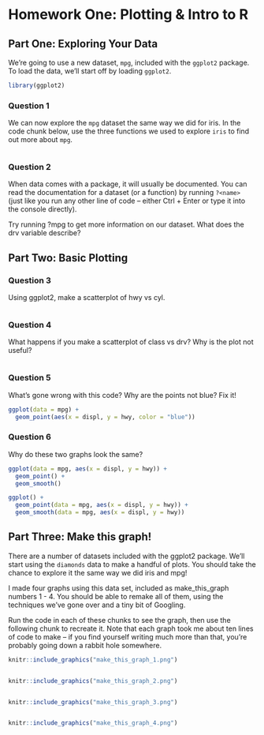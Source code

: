 # Homework One: Plotting & Intro to R

## Part One: Exploring Your Data

We're going to use a new dataset, `mpg`, included with the `ggplot2` package. To
load the data, we'll start off by loading `ggplot2`.

```r
library(ggplot2)
```

### Question 1

We can now explore the `mpg` dataset the same way we did for iris. In the code 
chunk below, use the three functions we used to explore `iris` to find out more 
about `mpg`.

```r

```

### Question 2

When data comes with a package, it will usually be documented. You can read the 
documentation for a dataset (or a function) by running `?<name>` (just like 
you run any other line of code -- either Ctrl + Enter or type it into the 
console directly). 

Try running ?mpg to get more information on our dataset. What does the drv 
variable describe?

## Part Two: Basic Plotting

### Question 3

Using ggplot2, make a scatterplot of hwy vs cyl.

```r

```

### Question 4

What happens if you make a scatterplot of class vs drv? Why is the plot not useful?

```r

```


### Question 5

What’s gone wrong with this code? Why are the points not blue? Fix it!

```r
ggplot(data = mpg) + 
  geom_point(aes(x = displ, y = hwy, color = "blue"))
```

### Question 6

Why do these two graphs look the same?

```r
ggplot(data = mpg, aes(x = displ, y = hwy)) + 
  geom_point() + 
  geom_smooth()

ggplot() + 
  geom_point(data = mpg, aes(x = displ, y = hwy)) + 
  geom_smooth(data = mpg, aes(x = displ, y = hwy))
```

## Part Three: Make this graph!

There are a number of datasets included with the ggplot2 package. We'll start 
using the `diamonds` data to make a handful of plots. You should take the chance
to explore it the same way we did iris and mpg!

I made four graphs using this data set, included as make_this_graph numbers 1 - 
4. You should be able to remake all of them, using the techniques we've gone 
over and a tiny bit of Googling. 

Run the code in each of these chunks to see the graph, then use the following 
chunk to recreate it. Note that each graph took me about ten lines of 
code to make -- if you find yourself writing much more than that, you're 
probably going down a rabbit hole somewhere.

```r
knitr::include_graphics("make_this_graph_1.png")
```

```r

```

```r
knitr::include_graphics("make_this_graph_2.png")
```

```r

```

```r
knitr::include_graphics("make_this_graph_3.png")
```

```r

```

```r
knitr::include_graphics("make_this_graph_4.png")
```

```r

```

